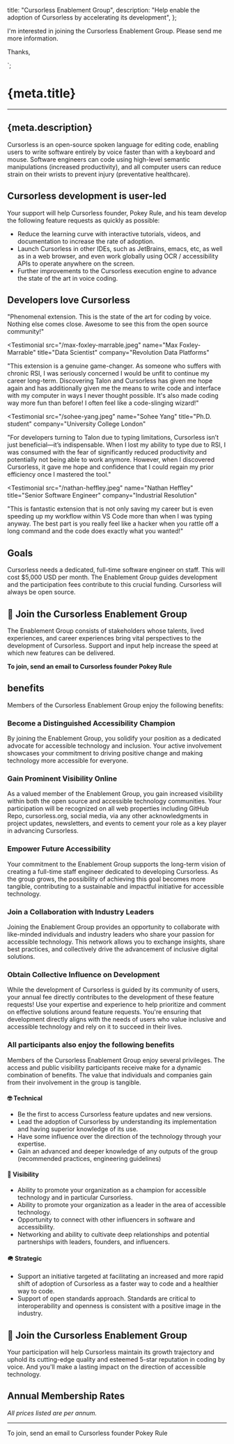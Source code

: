   title: "Cursorless Enablement Group",
  description:
    "Help enable the adoption of Cursorless by accelerating its development",
};


I'm interested in joining the Cursorless Enablement Group. Please send me more information.

Thanks,

`;

# {meta.title}

---

## {meta.description}

Cursorless is an open-source spoken language for editing code, enabling users to write software entirely by voice faster than with a keyboard and mouse. Software engineers can code using high-level semantic manipulations (increased productivity), and all computer users can reduce strain on their wrists to prevent injury (preventative healthcare).

<CursorlessScreenshot
  src="/big-hats.png"
  alt="Screenshot of Cursorless in action containing javascript code with symbols over characters in the source code"
/>

## Cursorless development is user-led

Your support will help Cursorless founder, Pokey Rule, and his team develop the following feature requests as quickly as possible:

- Reduce the learning curve with interactive tutorials, videos, and documentation to increase the rate of adoption.
- Launch Cursorless in other IDEs, such as JetBrains, emacs, etc, as well as in a web browser, and even work globally using OCR / accessibility APIs to operate anywhere on the screen.
- Further improvements to the Cursorless execution engine to advance the state of the art in voice coding.

## Developers love Cursorless

<Testimonials>
<Testimonial
  src="/james-stout.jpeg"
  name="James Stout"
  title="Director of Accessibility Engineering"
  company="Google"
>
  "Phenomenal extension. This is the state of the art for coding by voice.
  Nothing else comes close. Awesome to see this from the open source community!"
</Testimonial>

<Testimonial
  src="/max-foxley-marrable.jpeg"
  name="Max Foxley-Marrable"
  title="Data Scientist"
  company="Revolution Data Platforms"
>
  "This extension is a genuine game-changer. As someone who suffers with chronic
  RSI, I was seriously concerned I would be unfit to continue my career
  long-term. Discovering Talon and Cursorless has given me hope again and has
  additionally given me the means to write code and interface with my computer
  in ways I never thought possible. It's also made coding way more fun than
  before! I often feel like a code-slinging wizard!"
</Testimonial>

<Testimonial
  src="/sohee-yang.jpeg"
  name="Sohee Yang"
  title="Ph.D. student"
  company="University College London"
>

"For developers turning to Talon due to typing limitations, Cursorless isn’t just beneficial—it’s indispensable. When I lost my ability to type due to RSI, I was consumed with the fear of significantly reduced productivity and potentially not being able to work anymore. However, when I discovered Cursorless, it gave me hope and confidence that I could regain my prior efficiency once I mastered the tool."

</Testimonial>

<Testimonial
  src="/nathan-heffley.jpeg"
  name="Nathan Heffley"
  title="Senior Software Engineer"
  company="Industrial Resolution"
>

"This is fantastic extension that is not only saving my career but is even speeding up my workflow within VS Code more than when I was typing anyway. The best part is you really feel like a hacker when you rattle off a long command and the code does exactly what you wanted!"

</Testimonial>

</Testimonials>

## Goals

Cursorless needs a dedicated, full-time software engineer on staff. This will cost $5,000 USD per month. The Enablement Group guides development and the participation fees contribute to this crucial funding. Cursorless will always be open source.

## 🙌 <SpamProofEmailLink address={props.emailAddress} subject={emailSubject} body={emailBody}> Join the Cursorless Enablement Group </SpamProofEmailLink>

The Enablement Group consists of stakeholders whose talents, lived experiences, and career experiences bring vital perspectives to the development of Cursorless. Support and input help increase the speed at which new features can be delivered.

**To join, send an email to Cursorless founder Pokey Rule**

<SpamProofEmailLink
  address={props.emailAddress}
  subject={emailSubject}
  body={emailBody}
/>

## benefits

Members of the Cursorless Enablement Group enjoy the following benefits:

<CalloutBox>

### Become a Distinguished Accessibility Champion

By joining the Enablement Group, you solidify your position as a dedicated
advocate for accessible technology and inclusion. Your active involvement
showcases your commitment to driving positive change and making technology
more accessible for everyone.

### Gain Prominent Visibility Online

As a valued member of the Enablement Group, you gain increased visibility
within both the open source and accessible technology communities. Your
participation will be recognized on all web properties including GitHub Repo,
cursorless.org, social media, via any other acknowledgments in project
updates, newsletters, and events to cement your role as a key player in
advancing Cursorless.

### Empower Future Accessibility

Your commitment to the Enablement Group supports the long-term vision of
creating a full-time staff engineer dedicated to developing Cursorless. As the
group grows, the possibility of achieving this goal becomes more tangible,
contributing to a sustainable and impactful initiative for accessible
technology.

### Join a Collaboration with Industry Leaders

Joining the Enablement Group provides an opportunity to collaborate with
like-minded individuals and industry leaders who share your passion for
accessible technology. This network allows you to exchange insights, share
best practices, and collectively drive the advancement of inclusive digital
solutions.

### Obtain Collective Influence on Development

While the development of Cursorless is guided by its community of users, your
annual fee directly contributes to the development of these feature requests!
Use your expertise and experience to help prioritize and comment on effective
solutions around feature requests. You're ensuring that development directly
aligns with the needs of users who value inclusive and accessible technology
and rely on it to succeed in their lives.

</CalloutBox>

### All participants also enjoy the following benefits

Members of the Cursorless Enablement Group enjoy several privileges. The access and public visibility participants receive make for a dynamic combination of benefits. The value that individuals and companies gain from their involvement in the group is tangible.

#### 🤓 Technical

- Be the first to access Cursorless feature updates and new versions.
- Lead the adoption of Cursorless by understanding its implementation and having superior knowledge of its use.
- Have some influence over the direction of the technology through your expertise.
- Gain an advanced and deeper knowledge of any outputs of the group (recommended practices, engineering guidelines)

#### 🥽 Visibility

- Ability to promote your organization as a champion for accessible technology and in particular Cursorless.
- Ability to promote your organization as a leader in the area of accessible technology.
- Opportunity to connect with other influencers in software and accessibility.
- Networking and ability to cultivate deep relationships and potential partnerships with leaders, founders, and influencers.

#### 🪖 Strategic

- Support an initiative targeted at facilitating an increased and more rapid shift of adoption of Cursorless as a faster way to code and a healthier way to code.
- Support of open standards approach. Standards are critical to interoperability and openness is consistent with a positive image in the industry.

## 🚀 <SpamProofEmailLink address={props.emailAddress} subject={emailSubject} body={emailBody}> Join the Cursorless Enablement Group </SpamProofEmailLink>

Your participation will help Cursorless maintain its growth trajectory and uphold its cutting-edge quality and esteemed 5-star reputation in coding by voice. And you'll make a lasting impact on the direction of accessible technology.

## Annual Membership Rates

<Tiers>
  <Tier
    emoji="😍️"
    type="individuals"
    price="$495"
    address={props.emailAddress}
    subject={emailSubject}
    body={emailBody}
  />
  <Tier
    emoji="🕊️"
    type="non-profits"
    price="$995"
    address={props.emailAddress}
    subject={emailSubject}
    body={emailBody}
  />
  <Tier
    emoji="🏢"
    type="companies"
    price="$2,495"
    address={props.emailAddress}
    subject={emailSubject}
    body={emailBody}
  />
</Tiers>

_All prices listed are per annum._

---

To join, send an email to Cursorless founder Pokey Rule

<SpamProofEmailLink
  address={props.emailAddress}
  subject={emailSubject}
  body={emailBody}
/>
